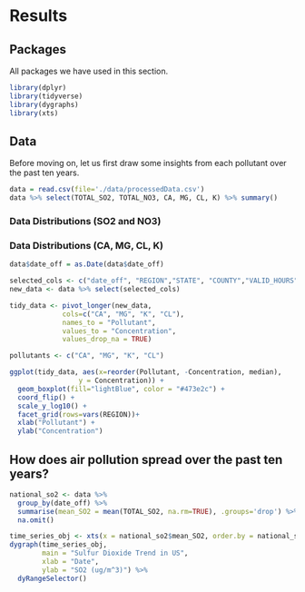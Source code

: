 # Results

## Packages
All packages we have used in this section. 
```r
library(dplyr)
library(tidyverse)
library(dygraphs)
library(xts)
```

## Data
Before moving on, let us first draw some insights from each pollutant over the past ten years. 
```r
data = read.csv(file='./data/processedData.csv')
data %>% select(TOTAL_SO2, TOTAL_NO3, CA, MG, CL, K) %>% summary()
```

### Data Distributions (SO2 and NO3)

### Data Distributions (CA, MG, CL, K)
```r
data$date_off = as.Date(data$date_off)

selected_cols <- c("date_off", "REGION","STATE", "COUNTY","VALID_HOURS","TOTAL_SO2", "TOTAL_NO3", "CA", "MG", "K", "CL")
new_data <- data %>% select(selected_cols)

tidy_data <- pivot_longer(new_data, 
             cols=c("CA", "MG", "K", "CL"),
             names_to = "Pollutant",
             values_to = "Concentration",
             values_drop_na = TRUE)

pollutants <- c("CA", "MG", "K", "CL")

ggplot(tidy_data, aes(x=reorder(Pollutant, -Concentration, median),
                 y = Concentration)) +
  geom_boxplot(fill="lightBlue", color = "#473e2c") +
  coord_flip() + 
  scale_y_log10() +
  facet_grid(rows=vars(REGION))+
  xlab("Pollutant") +
  ylab("Concentration")
```

## How does air pollution spread over the past ten years?

```r
national_so2 <- data %>% 
  group_by(date_off) %>% 
  summarise(mean_SO2 = mean(TOTAL_SO2, na.rm=TRUE), .groups='drop') %>% 
  na.omit()

time_series_obj <- xts(x = national_so2$mean_SO2, order.by = national_so2$date_off)
dygraph(time_series_obj,
        main = "Sulfur Dioxide Trend in US",
        xlab = "Date",
        ylab = "SO2 (ug/m^3)") %>% 
  dyRangeSelector()
```

